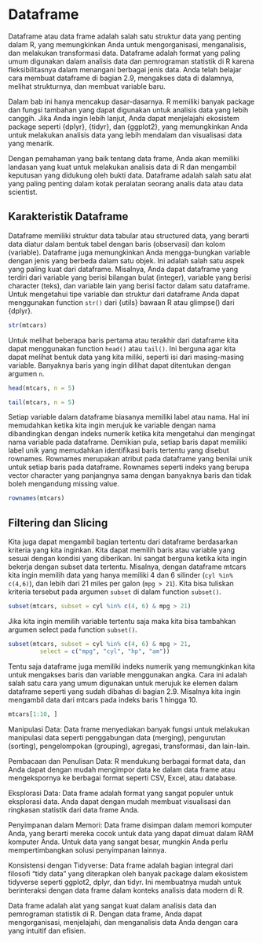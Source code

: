 # Dataframe {#sec-dataframe}

Dataframe atau data frame adalah salah satu struktur data yang penting dalam R, yang memungkinkan Anda untuk mengorganisasi, menganalisis, dan melakukan transformasi data. Dataframe adalah format yang paling umum digunakan dalam analisis data dan pemrograman statistik di R karena fleksibilitasnya dalam menangani berbagai jenis data. Anda telah belajar cara membuat dataframe di bagian 2.9, mengakses data di dalamnya, melihat strukturnya, dan membuat variable baru.

Dalam bab ini hanya mencakup dasar-dasarnya. R memiliki banyak package dan fungsi tambahan yang dapat digunakan untuk analisis data yang lebih canggih. Jika Anda ingin lebih lanjut, Anda dapat menjelajahi ekosistem package seperti {dplyr}, {tidyr}, dan {ggplot2}, yang memungkinkan Anda untuk melakukan analisis data yang lebih mendalam dan visualisasi data yang menarik.

Dengan pemahaman yang baik tentang data frame, Anda akan memiliki landasan yang kuat untuk melakukan analisis data di R dan mengambil keputusan yang didukung oleh bukti data. Dataframe adalah salah satu alat yang paling penting dalam kotak peralatan seorang analis data atau data scientist.

## Karakteristik Dataframe  

Dataframe memiliki struktur data tabular atau structured data, yang berarti data diatur dalam bentuk tabel dengan baris (observasi) dan kolom (variable). Dataframe juga memungkinkan Anda mengga-bungkan variable dengan jenis yang berbeda dalam satu objek. Ini adalah salah satu aspek yang paling kuat dari dataframe. Misalnya, Anda dapat dataframe yang terdiri dari variable yang berisi bilangan bulat (integer), variable yang berisi character (teks), dan variable lain yang berisi factor dalam satu dataframe. Untuk mengetahui tipe variable dan struktur dari dataframe Anda dapat menggunakan function `str()` dari {utils} bawaan R atau glimpse() dari {dplyr}.

```r
str(mtcars)

```

Untuk melihat beberapa baris pertama atau terakhir dari dataframe kita dapat menggunakan function `head()` atau `tail()`. Ini berguna agar kita dapat melihat bentuk data yang kita miliki, seperti isi dari masing-masing variable. Banyaknya baris yang ingin dilihat dapat ditentukan dengan argumen `n`.

```r
head(mtcars, n = 5)

tail(mtcars, n = 5)
```

Setiap variable dalam dataframe biasanya memiliki label atau nama. Hal ini memudahkan ketika kita ingin merujuk ke variable dengan nama dibandingkan dengan indeks numerik ketika kita mengetahui dan mengingat nama variable pada dataframe. Demikian pula, setiap baris dapat memiliki label unik yang memudahkan identifikasi baris tertentu yang disebut rownames. Rownames merupakan atribut pada dataframe yang benilai unik untuk setiap baris pada dataframe. Rownames seperti indeks yang berupa vector character yang panjangnya sama dengan banyaknya baris dan tidak boleh mengandung missing value. 

```r
rownames(mtcars)

```

## Filtering dan Slicing   

Kita juga dapat mengambil bagian tertentu dari dataframe berdasarkan kriteria yang kita inginkan. Kita dapat memilih baris atau variable yang sesuai dengan kondisi yang diberikan. Ini sangat berguna ketika kita ingin bekerja dengan subset data tertentu. Misalnya, dengan dataframe mtcars kita ingin memilih data yang hanya memiliki 4 dan 6 silinder (`cyl %in% c(4,6)`), dan lebih dari 21 miles per galon (`mpg > 21`). Kita bisa tuliskan kriteria tersebut pada argumen `subset` di dalam function `subset()`.

```r
subset(mtcars, subset = cyl %in% c(4, 6) & mpg > 21)

```

Jika kita ingin memilih variable tertentu saja maka kita bisa tambahkan argumen select pada function `subset()`.

```r
subset(mtcars, subset = cyl %in% c(4, 6) & mpg > 21, 
         select = c("mpg", "cyl", "hp", "am"))

```

Tentu saja dataframe juga memiliki indeks numerik yang memungkinkan kita untuk mengakses baris dan variable menggunakan angka. Cara ini adalah salah satu cara yang umum digunakan untuk merujuk ke elemen dalam dataframe seperti yang sudah dibahas di bagian 2.9. Misalnya kita ingin mengambil data dari mtcars pada indeks baris 1 hingga 10. 

```r
mtcars[1:10, ]

```

Manipulasi Data: Data frame menyediakan banyak fungsi untuk melakukan manipulasi data seperti penggabungan data (merging), pengurutan (sorting), pengelompokan (grouping), agregasi, transformasi, dan lain-lain. 

Pembacaan dan Penulisan Data: R mendukung berbagai format data, dan Anda dapat dengan mudah mengimpor data ke dalam data frame atau mengekspornya ke berbagai format seperti CSV, Excel, atau database.

Eksplorasi Data: Data frame adalah format yang sangat populer untuk eksplorasi data. Anda dapat dengan mudah membuat visualisasi dan ringkasan statistik dari data frame Anda.

Penyimpanan dalam Memori: Data frame disimpan dalam memori komputer Anda, yang berarti mereka cocok untuk data yang dapat dimuat dalam RAM komputer Anda. Untuk data yang sangat besar, mungkin Anda perlu mempertimbangkan solusi penyimpanan lainnya.

Konsistensi dengan Tidyverse: Data frame adalah bagian integral dari filosofi "tidy data" yang diterapkan oleh banyak package dalam ekosistem tidyverse seperti ggplot2, dplyr, dan tidyr. Ini membuatnya mudah untuk berinteraksi dengan data frame dalam konteks analisis data modern di R.

Data frame adalah alat yang sangat kuat dalam analisis data dan pemrograman statistik di R. Dengan data frame, Anda dapat mengorganisasi, menjelajahi, dan menganalisis data Anda dengan cara yang intuitif dan efisien.

